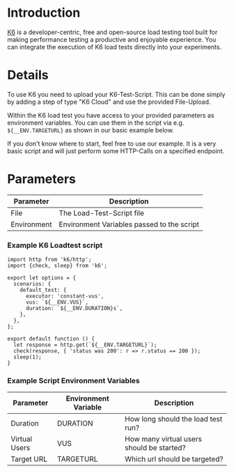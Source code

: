 # Introduction

[K6](https://k6.io/) is a developer-centric, free and open-source load testing tool built for making performance testing a productive and enjoyable experience. You can integrate the execution of K6 load tests directly into your experiments.

# Details

To use K6 you need to upload your K6-Test-Script. This can be done simply by adding a step of type "K6 Cloud" and use the provided File-Upload.

Within the K6 load test you have access to your provided parameters as environment variables. You can use them in the script via e.g. `${__ENV.TARGETURL}` as shown in our basic example below.

If you don't know where to start, feel free to use our example. It is a very basic script and will just perform some HTTP-Calls on a specified endpoint.

# Parameters

| Parameter    | Description                                |
|--------------|--------------------------------------------|
| File         | The Load-Test-Script file                  |
| Environment  | Environment Variables passed to the script |

### Example K6 Loadtest script

```
import http from 'k6/http';
import {check, sleep} from 'k6';

export let options = {
  scenarios: {
    default_test: {
      executor: 'constant-vus',
      vus: `${__ENV.VUS}`,
      duration: `${__ENV.DURATION}s`,
    },
  },
};

export default function () {
  let response = http.get(`${__ENV.TARGETURL}`);
  check(response, { 'status was 200': r => r.status == 200 });
  sleep(1);
}
```

### Example Script Environment Variables

| Parameter     | Environment Variable | Description                               |
| ------------- | -------------------- | ----------------------------------------- |
| Duration      | DURATION             | How long should the load test run?        |
| Virtual Users | VUS                  | How many virtual users should be started? |
| Target URL    | TARGETURL            | Which url should be targeted?             |
